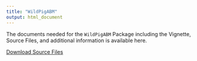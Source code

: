 ```yaml
---
title: "WildPigABM"
output: html_document
---
```

The documents needed for the `WildPigABM` Package including the Vignette, Source Files, and additional information is available here. 




[Download Source Files](https://github.com/jholderieath/website/raw/master/WildPigABM_0.2.9.tar.gz)
